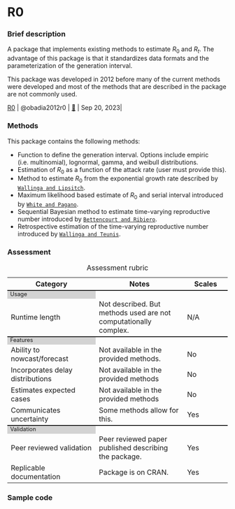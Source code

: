 # R0 {#sec-top .unnumbered}

### Brief description

A package that implements existing methods to estimate $R_0$ and $R_t$. The advantage of this package is that it standardizes data formats and the parameterization of the generation interval.

This package was developed in 2012 before many of the current methods were developed and most of the methods that are described in the package are not commonly used.

| [R0](package_R0.qmd#sec-top) | @obadia2012r0 | [🔗](https://github.com/tobadia/R0) | Sep 20, 2023|

### Methods

This package contains the following methods:

- Function to define the generation interval. Options include empiric (i.e. multinomial), lognormal, gamma, and weibull distributions.
- Estimation of $R_0$ as a function of the attack rate (user must provide this).
- Method to estimate $R_0$ from the exponential growth rate described by [`Wallinga and Lipsitch`](https://pubmed.ncbi.nlm.nih.gov/17476782/).
- Maximum likelihood based estimate of $R_0$ and serial interval introduced by [`White and Pagano`](https://pubmed.ncbi.nlm.nih.gov/18058829/).
- Sequential Bayesian method to estimate time-varying reproductive number introduced by [`Bettencourt and Ribiero`](https://pubmed.ncbi.nlm.nih.gov/18478118/).
- Retrospective estimation of the time-varying reproductive number introduced by [`Wallinga and Teunis`](https://pubmed.ncbi.nlm.nih.gov/15353409/).

### Assessment

```{=html}
<table>
    <caption>Assessment rubric</caption>
    <!---HEADING --->
    <tr style="border-top: none;">
      <th style="font-weight: bold; width: 40%">Category</th>
      <th style="font-weight: bold; width: 40%">Notes</th>
      <th style="font-weight: bold; width: 20%">Scales</th>
    </tr>
    
        <!------ SECTION 1: USAGE -------->
    <tr columnspan="3", style="background-color: lightgrey;border-top: 2px solid;margin-top: 1;margin-bottom: 1; line-height: 1;font-size: 0.8em;">
      <td> Usage </td>
    </tr>

    <tr>
        <td>Runtime length</td>
        <td>Not described. But methods used are not computationally complex.</td>
        <td>
          N/A
        </td>
    </tr>
      
      <!------ SECTION 2: FEATURES -------->
    <tr columnspan="3", style="background-color: lightgrey;border-top: 2px solid;margin-top: 1;margin-bottom: 1; line-height: 1;font-size: 0.8em;">
      <td> Features </td>
    </tr>
        <tr>
        <td>Ability to nowcast/forecast</td>
        <td>Not available in the provided methods.</td>
        <td>
          No
                  </td>
    </tr>
                    <tr>
        <td>Incorporates delay distributions</td>
        <td>Not available in the provided methods</td>
        <td>
          No
        </td>
    </tr>
    
                        <tr>
        <td>Estimates expected cases </td>
        <td>Not available in the provided methods</td>
        <td>
          No
        </td>
    </tr>

                        <tr>
        <td>Communicates uncertainty</td>
        <td>Some methods allow for this.</td>
        <td>
Yes
        </td>
    </tr>

      <!------ SECTION 3: Validation -------->
    <tr columnspan="3", style="background-color: lightgrey;border-top: 2px solid;margin-top: 1;margin-bottom: 1; line-height: 1;font-size: 0.8em;">
      <td> Validation </td>
    </tr>
    
                        <tr>
        <td>Peer reviewed validation</td>
        <td>Peer reviewed paper published describing the package.</td>
        <td>
          Yes
        </td>
    </tr>
    
                        <tr>
        <td>Replicable documentation</td>
        <td>Package is on CRAN.</td>
        <td>
          Yes
        </td>
    </tr>


</table>

```



### Sample code
